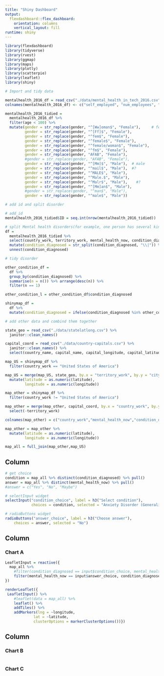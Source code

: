 ```yaml
---
title: "Shiny Dashboard"
output: 
  flexdashboard::flex_dashboard:
    orientation: columns
    vertical_layout: fill
runtime: shiny
---
```


```r
library(flexdashboard)
library(tidyverse)
library(rvest)
library(ggmap)
library(maps)
library(plotly)
library(scatterpie)
library(leaflet)
library(shiny)
```

```r
# Import and tidy data

mentalhealth_2016_df = read_csv("./data/mental_health_in_tech_2016.csv") 
colnames(mentalhealth_2016_df) <- c("self_employed", "num_employees", "tech_company", "tech_role", "benefits", "care_options", "employer_discussion", "employer_help", "enonymity", "medical_leave", "mental_health_consequences", "phys_health_consequences", "coworkers_discussion", "supervisor_discussion", "mental_vs_physical", "obs_consequence", "medical_coverage", "help_resourcces", "whether_reveal_business_contacts", "reveal_concequences_business_contects", "whether_reveal_coworkers", "reveal_concequences_coworkers", "productivity_affect", "work_time_affected", "preemployers", "preemployers_benefits", "preemployers_care_options", "preemployers_discussion", "preemployer_help", "pre_anonymity", "pre_mental_health_consequences", "pre_phys_health_consequences", "pre_coworkers_discussion", "pre_supervisors_discussion", "pre_mental_vs_physical", "pre_obs_consequence", "physical_health_interview", "physical_health_interview_reason", "mental_health_interview", "mental_health_interview_reason", "career_influence", "coworkers_view", "friends_family_share", "unsupportive_badly_handled", "less_likely_reveal", "family_history", "mental_health_previous", "mental_health_now", "condition_diagnosed", "possible_condition", "professional_diagnosed", "condition_professional_diagnosed", "seek_treatment", "work_interferes_treated", "work_interferes_untreated", "age", "gender", "country_live", "territory_live", "country_work", "territory_work", "work_position_kind", "work_remotely")
```

```r
mentalhealth_2016_tidied =
  mentalhealth_2016_df %>% 
  filter(age < 100) %>% 
  mutate(gender = str_replace(gender, "^[Ww]oman$", "Female"),     # female
         gender = str_replace(gender, "^[Ff]$", "Female"),
         gender = str_replace(gender, "^fem$", "Female"),
         gender = str_replace(gender, "^female$", "Female"),
         gender = str_replace(gender, "^female/woman$", "Female"),
         gender = str_replace(gender, "^fm$", "Female"),
         gender = str_replace(gender, "AFAB", "Female"),
         #gender = str_replace(gender, "AFAB", "Female"),
         gender = str_replace(gender, "^[Mm]$", "Male"),  # male
         gender = str_replace(gender, "^mail$", "Male"),  #?
         gender = str_replace(gender, "^MALE$", "Male"),
         gender = str_replace(gender, "^Male.$", "Male"),
         gender = str_replace(gender, "^Malr$", "Male"),    #?
         gender = str_replace(gender, "^[Mm]an$", "Male"),
         #gender = str_replace(gender, "^man$", "Male"),
         gender = str_replace(gender, "^male$", "Male"))
```

```r
# add id and split disorder

# add_id
mentalhealth_2016_tidied$ID = seq.int(nrow(mentalhealth_2016_tidied))

# split Mental health disorders(for example, one person has several kinds of MH disorders)
df = 
  mentalhealth_2016_tidied %>% 
  select(country_work, territory_work, mental_health_now, condition_diagnosed) %>% 
  mutate(condition_diagnosed = str_split(condition_diagnosed, "\\|")) %>% 
  unnest(condition_diagnosed) 
```

```r
# tidy disorder

other_condition_df =
  df %>% 
  group_by(condition_diagnosed) %>% 
  summarise(n = n()) %>% arrange(desc(n)) %>% 
  filter(n == 1)

other_condition_l = other_condition_df$condition_diagnosed

shinymap_df =
  df %>% 
  mutate(condition_diagnosed = ifelse(condition_diagnosed %in% other_condition_l, "other", condition_diagnosed))
```

```r
# add other data and combind them together

state_geo = read_csv("./data/statelatlong.csv") %>% 
  janitor::clean_names()

capital_coord = read_csv("./data/country-capitals.csv") %>% 
  janitor::clean_names() %>% 
  select(country_name, capital_name, capital_longitude, capital_latitude)

map_US = shinymap_df %>% 
  filter(country_work == "United States of America") 

map_US = merge(map_US, state_geo, by.x = "territory_work", by.y = "city") %>% 
  mutate(latitude = as.numeric(latitude),
         longitude = as.numeric(longitude))

map_other = shinymap_df %>% 
  filter(country_work != "United States of America") 

map_other = merge(map_other, capital_coord, by.x = "country_work", by.y = "country_name") %>% 
  select(-territory_work) 

colnames(map_other) = c("country_work","mental_health_now","condition_diagnosed","territory_work", "longitude", "latitude" )

map_other = map_other %>% 
  mutate(latitude = as.numeric(latitude),
         longitude = as.numeric(longitude))

map_all = full_join(map_other,map_US)
```


Column {.sidebar}
-----------------------------------------------------------------------

```r
# get choice
condition = map_all %>% distinct(condition_diagnosed) %>% pull()
answer = map_all %>% distinct(mental_health_now) %>% pull()
#answer = c("Yes", "No", "Maybe")

# selectInput widget
selectInput("condition_choice", label = h3("Select condition"),
            choices = condition, selected = "Anxiety Disorder (Generalized, Social, Phobia, etc)")

# radioButtons widget
radioButtons("answer_choice", label = h3("Choose answer"),
    choices = answer, selected = "No")
```

Column {data-width=650}
-----------------------------------------------------------------------

### Chart A

```r
LeafletInput = reactive({
  map_all %>%
    #filter(condition_diagnosed == input$condition_choice, mental_health_now == input$answer_choice)
    filter(mental_health_now == input$answer_choice, condition_diagnosed == input$condition_choice)
})

renderLeaflet({
 LeafletInput() %>% 
    #leaflet(data = map_all) %>%
    leaflet() %>% 
    addTiles() %>%
    addMarkers(lng = ~longitude,
             lat = ~latitude,
             clusterOptions = markerClusterOptions())})


```

Column {data-width=350}
-----------------------------------------------------------------------

### Chart B

```r

```

### Chart C

```r

```








